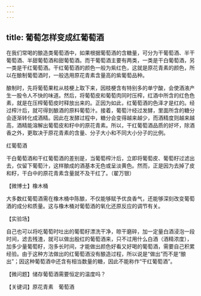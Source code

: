 ```yaml
---
---
---
```

title: 葡萄怎样变成红葡萄酒
---




在我们常喝的酿造类葡萄酒中，如果根据葡萄酒的含糖量，可分为干葡萄酒、半干葡萄酒、半甜葡萄酒和甜葡萄酒。而干葡萄酒主要有两类，一类是干白葡萄酒，另一类是干红葡萄酒。干红葡萄酒的颜色一般为紫红色，这就是原花青素的颜色，所以在酿制葡萄酒时，一般选用原花青素含量高的紫葡萄品种。

酿制时，先将葡萄果粒从枝梗上取下来，因枝梗含有特别多的单宁酸，会使酒液产生一股令人不快的味道。然后，将葡萄皮和葡萄肉同时压榨，红酒中所含的红色色素，就是在压榨葡萄皮时释放出来的。正因为如此，红葡萄酒的色泽才是红的。经过榨汁后，就可得到酿酒的原料葡萄汁。接着，葡萄汁经过发酵，里面所含的糖分会逐渐转化成酒精。因此在发酵过程中，糖分会变得越来越少，而酒精度则越来越高，酒精能溶解出葡萄皮和籽中的原花青素。所以，干红葡萄酒品质的好坏，除酒香之外，更取决于原花青素的含量、分子大小和不同大小分子的比例。

红葡萄酒



干白葡萄酒和干红葡萄酒的差别是，当葡萄榨汁后，立即将葡萄皮、葡萄籽过滤出去，仅留下葡萄汁，这样酿成的酒基本无色或呈淡黄色。然而，正是因为去掉了皮和籽，干白中的原花青素含量就不及干红了。（翟万银）





【微博士】橡木桶



大多数红葡萄酒需在橡木桶中陈酿，不仅能够赋予优良香气，还能够深刻改变葡萄酒的成分和质量。这与橡木桶对葡萄酒的氧化还原反应的调节有关。

【实验场】

自己也可以将吃葡萄时吐出的葡萄籽漂洗干净，晾干磨碎，加一定量白酒浸泡一段时间，滤去残渣，就可以做出殷红的葡萄酒来，只不过用什么白酒（酒精浓度），加多少量葡萄籽，泡多长时间，才能做出颜色好看又好喝的葡萄酒，需要自己积累经验。由于这种方法做出的红葡萄酒没有酿造过程，所以说是“做出”而不是“酿出”；因这种葡萄酒中还含有相当数量的糖，因此不能称作“干红葡萄酒”。

【微问题】储存葡萄酒需要恒定的温度吗？

【关键词】原花青素　葡萄酒